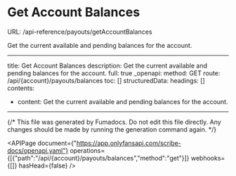 # Get Account Balances
URL: /api-reference/payouts/getAccountBalances

Get the current available and pending balances for the account.

***

title: Get Account Balances
description: Get the current available and pending balances for the account.
full: true
_openapi:
method: GET
route: /api/{account}/payouts/balances
toc: []
structuredData:
headings: []
contents:

* content: Get the current available and pending balances for the account.

***

{/* This file was generated by Fumadocs. Do not edit this file directly. Any changes should be made by running the generation command again. */}

<APIPage document={"https://app.onlyfansapi.com/scribe-docs/openapi.yaml"} operations={[{"path":"/api/{account}/payouts/balances","method":"get"}]} webhooks={[]} hasHead={false} />
